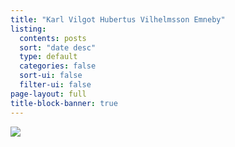 ```yaml
---
title: "Karl Vilgot Hubertus Vilhelmsson Emneby"
listing:
  contents: posts
  sort: "date desc"
  type: default
  categories: false
  sort-ui: false
  filter-ui: false
page-layout: full
title-block-banner: true
---
```


![](otherERpicOfMe.JPG){.profile-pic}